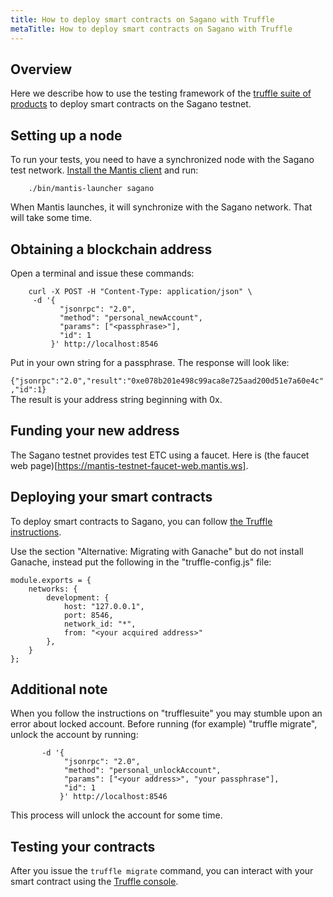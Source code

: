```yaml
---
title: How to deploy smart contracts on Sagano with Truffle
metaTitle: How to deploy smart contracts on Sagano with Truffle
---
```


## Overview

Here we describe how to use the testing framework of the [truffle suite of products](https://www.trufflesuite.com/docs/truffle/testing/testing-your-contracts) to deploy smart contracts on the Sagano testnet.
## Setting up a node

 To run your tests, you need to have a synchronized node with the Sagano test network. [Install the Mantis client](/first-steps/getting-started) and run:
```
	./bin/mantis-launcher sagano
```

When Mantis launches, it will synchronize with the Sagano network. That will take some time.
## Obtaining a blockchain address
Open a terminal and issue these commands:

```   
	curl -X POST -H "Content-Type: application/json" \                              
     -d '{
           "jsonrpc": "2.0",
           "method": "personal_newAccount",
           "params": ["<passphrase>"],
           "id": 1
         }' http://localhost:8546  
```   
Put in your own string for a passphrase. The response will look like:   
	`	{"jsonrpc":"2.0","result":"0xe078b201e498c99aca8e725aad200d51e7a60e4c","id":1}`    
The result is your address string beginning with 0x.
## Funding your new address
The Sagano testnet provides test ETC using a faucet. 
Here is (the faucet web page)[https://mantis-testnet-faucet-web.mantis.ws].
## Deploying your smart contracts
To deploy smart contracts to Sagano, you can follow [the Truffle instructions](https://www.trufflesuite.com/docs/truffle/quickstart).

Use the section "Alternative: Migrating with Ganache" but do not install Ganache, instead put the following in the "truffle-config.js" file:

	module.exports = {
		networks: {
			development: {
				host: "127.0.0.1",
				port: 8546,
				network_id: "*",
				from: "<your acquired address>"
			},
		}
	};    

## Additional note
When you follow the instructions on "trufflesuite" you may stumble upon an error about locked account. Before running (for example) "truffle migrate", unlock the account by running:

```	curl -X POST -H "Content-Type: application/json" \                                          
       -d '{
            "jsonrpc": "2.0",
            "method": "personal_unlockAccount",
            "params": ["<your address>", "your passphrase"],
            "id": 1
           }' http://localhost:8546
```

This process will unlock the account for some time.	
## Testing your contracts
After you issue the `truffle migrate` command, you can interact with your smart contract using the [Truffle console](https://www.trufflesuite.com/docs/truffle/getting-started/using-truffle-develop-and-the-console).

